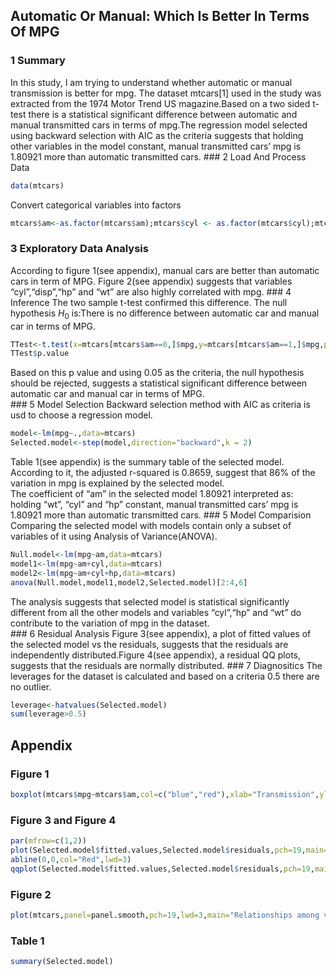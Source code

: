 ## Automatic Or Manual: Which Is Better In Terms Of MPG
### 1 Summary
In this study, I am trying to understand whether automatic or manual transmission is better for mpg. The dataset mtcars[1] used in the study was extracted from the 1974 Motor Trend US magazine.Based on a two sided t-test there is a statistical significant difference between automatic and manual transmitted cars in terms of mpg.The regression model selected using backward selection with AIC as the criteria suggests that holding other variables in the model constant, manual transmitted cars' mpg is 1.80921 more than automatic transmitted cars.
### 2 Load And Process Data
```r
data(mtcars)
```
Convert categorical variables into factors
```r
mtcars$am<-as.factor(mtcars$am);mtcars$cyl <- as.factor(mtcars$cyl);mtcars$gear <- as.factor(mtcars$gear);mtcars$carb <- as.factor(mtcars$carb);mtcars$vs <- as.factor(mtcars$vs)
```
### 3 Exploratory Data Analysis
According to figure 1(see appendix), manual cars are better than automatic cars in term of MPG. Figure 2(see appendix) suggests that variables "cyl","disp","hp" and "wt" are also highly correlated with mpg.
### 4 Inference
The two sample t-test confirmed this difference. The null hypothesis $H_0$ is:There is no difference between automatic car and manual car in terms of MPG.
```r
TTest<-t.test(x=mtcars[mtcars$am==0,]$mpg,y=mtcars[mtcars$am==1,]$mpg,paired=FALSE)
TTest$p.value
```
Based on this p value and using 0.05 as the criteria, the null hypothesis should be rejected, suggests a statistical significant difference between automatic car and manual car in terms of MPG.  
### 5 Model Selection
Backward selection method with AIC as criteria is usd to choose a regression model. 
```r
model<-lm(mpg~.,data=mtcars)
Selected.model<-step(model,direction="backward",k = 2)
```
Table 1(see appendix) is the summary table of the selected model. According to it, the adjusted r-squared is 0.8659, suggest that 86% of the variation in mpg is explained by the selected model.    
The coefficient of "am" in the selected model 1.80921 interpreted as: holding "wt", "cyl" and "hp" constant, manual transmitted cars' mpg is 1.80921 more than automatic transmitted cars.
### 5 Model Comparision
Comparing the selected model with models contain only a subset of variables of it using Analysis of Variance(ANOVA).
```r
Null.model<-lm(mpg~am,data=mtcars)
model1<-lm(mpg~am+cyl,data=mtcars)
model2<-lm(mpg~am+cyl+hp,data=mtcars)
anova(Null.model,model1,model2,Selected.model)[2:4,6]
```
The analysis suggests that selected model is statistical significantly different from all the other models and variables "cyl","hp" and "wt" do contribute to the variation of mpg in the dataset.   
### 6 Residual Analysis 
Figure 3(see appendix), a plot of fitted values of the selected model vs the residuals, suggests that the residuals are independently distributed.Figure 4(see appendix), a residual QQ plots, suggests that the residuals are normally distributed.
### 7 Diagnositics
The leverages for the dataset is calculated and based on a criteria 0.5 there are no outlier.
```r
leverage<-hatvalues(Selected.model)
sum(leverage>0.5)
```
    
    
## Appendix
### Figure 1
```r
boxplot(mtcars$mpg~mtcars$am,col=c("blue","red"),xlab="Transmission",ylab="mpg",main="Transmission and mpg",names=c("Automatic","Manual"))
```
### Figure 3 and Figure 4
```r
par(mfrow=c(1,2))
plot(Selected.model$fitted.values,Selected.model$residuals,pch=19,main="Fitted value VS Residuals")
abline(0,0,col="Red",lwd=3)
qqplot(Selected.model$fitted.values,Selected.model$residuals,pch=19,main="Residual QQ plot")
```
### Figure 2
```r
plot(mtcars,panel=panel.smooth,pch=19,lwd=3,main="Relationships among variables")
```
### Table 1
```r
summary(Selected.model)
```
